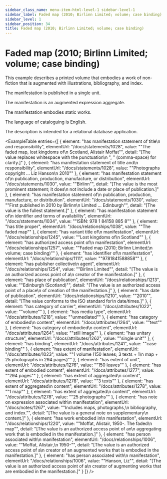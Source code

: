 ```yaml
---
sidebar_class_name: menu-item-html-level-1 sidebar-level-1
sidebar_label: Faded map (2010; Birlinn Limited; volume; case binding)
sidebar_level: 1
sidebar_position: 34
title: Faded map (2010; Birlinn Limited; volume; case binding)
---
```


# Faded map (2010; Birlinn Limited; volume; case binding)

This example describes a printed volume that embodies a work of non-fiction that is
              augmented with illustrations, bibliography, and index.

The manifestation is published in a single unit.

The manifestation is an augmented expression aggregate.

The manifestation embodies static works.

The language of cataloguing is English.

The description is intended for a relational database application.

<ExampleTable
  entries={[
    {
      element: "has manifestation statement of title\n                      and responsibility",
      elementUrl: "/docs/statements/1028",
      value: "\"The faded map, lost kingdoms of\n                    Scotland, Alistair Moffat\"",
      detail: "[The value replaces whitespace with the punctuation\n                      \", \" (comma-space) for clarity.]"
    },
    {
      element: "has manifestation statement of title and\n                    responsibility",
      elementUrl: "/docs/statements/1028",
      value: "\"Photographs copyright … Liz Hanson\n                  2010\""
    },
    {
      element: "has manifestation statement of\n                      publication, production, manufacture, or distribution",
      elementUrl: "/docs/statements/1030",
      value: "\"Birlinn\"",
      detail: "[The value is the most prominent statement; it does\n                      not include a date or place of publication.]"
    },
    {
      element: "has manifestation statement of\n                      publication, production, manufacture, or distribution",
      elementUrl: "/docs/statements/1030",
      value: "\"First published in 2010 by Birlinn\n                    Limited … Edinburgh\"",
      detail: "[The value is the fullest statement.]"
    },
    {
      element: "has manifestation statement of\n                    identifier and terms of availability",
      elementUrl: "/docs/statements/1034",
      value: "\"ISBN: 978 1 84158 885 8\""
    },
    {
      element: "has title proper",
      elementUrl: "/docs/relationships/1038",
      value: "\"The faded map\""
    },
    {
      element: "has variant title of\n                    manifestation",
      elementUrl: "/docs/relationships/1245",
      value: "\"Lost kingdoms of\n                  Scotland\""
    },
    {
      element: "has authorized access point of\n                      manifestation",
      elementUrl: "/docs/relationships/1257",
      value: "\"Faded map (2010; Birlinn Limited;\n                    volume; case binding)\""
    },
    {
      element: "has identifier of\n                  manifestation",
      elementUrl: "/docs/relationships/1111",
      value: "\"9781841588858\""
    },
    {
      element: "has publisher collective\n                    agent",
      elementUrl: "/docs/relationships/1254",
      value: "\"Birlinn Limited\"",
      detail: "[The value is an authorized access point of a\n                      creator of the manifestation.]"
    },
    {
      element: "has place of publication",
      elementUrl: "/docs/relationships/1213",
      value: "\"Edinburgh (Scotland)\"",
      detail: "[The value is an authorized access point of a place\n                      of creation of the manifestation.]"
    },
    {
      element: "has date of publication",
      elementUrl: "/docs/relationships/1210",
      value: "\"2010\"",
      detail: "[The value conforms to the ISO standard for\n                      date/times.]"
    },
    {
      element: "has category of carrier",
      elementUrl: "/docs/attributes/1022",
      value: "\"volume\""
    },
    {
      element: "has media type",
      elementUrl: "/docs/attributes/1218",
      value: "\"unmediated\""
    },
    {
      element: "has category of embodied\n                  content",
      elementUrl: "/docs/attributes/1264",
      value: "\"text\""
    },
    {
      element: "has category of embodied\n                  content",
      elementUrl: "/docs/attributes/1264",
      value: "\"still image\""
    },
    {
      element: "has unitary structure",
      elementUrl: "/docs/attributes/1262",
      value: "\"single unit\""
    },
    {
      element: "has binding",
      elementUrl: "/docs/attributes/1241",
      value: "\"case binding\""
    },
    {
      element: "has extent of manifestation",
      elementUrl: "/docs/attributes/1023",
      value: "\"1 volume (150 leaves; 3 texts + 1\n                  map + 25 photographs in 294 pages)\""
    },
    {
      element: "has extent of unit",
      elementUrl: "/docs/attributes/1276",
      value: "\"150 leaves\""
    },
    {
      element: "has extent of embodied content",
      elementUrl: "/docs/attributes/1277",
      value: "\"294 pages\""
    },
    {
      element: "has extent of aggregated\n                  content",
      elementUrl: "/docs/attributes/1278",
      value: "\"3 texts\""
    },
    {
      element: "has extent of aggregated\n                  content",
      elementUrl: "/docs/attributes/1278",
      value: "\"1 map\""
    },
    {
      element: "has extent of aggregated\n                  content",
      elementUrl: "/docs/attributes/1278",
      value: "\"25 photographs\""
    },
    {
      element: "has note on expression associated with\n                      manifestation",
      elementUrl: "/docs/notes/1267",
      value: "\"Includes maps, photographs,\n                    bibliography, and index.\"",
      detail: "[The value is a general note on supplementary\n                      content.]"
    },
    {
      element: "has work embodied in\n                      manifestation",
      elementUrl: "/docs/relationships/1220",
      value: "\"Moffat, Alistair, 1950-. The faded\n                    map\"",
      detail: "[The value is an authorized access point of an\n                      aggregating work that is embodied in the manifestation.]"
    },
    {
      element: "has person associated with\n                      manifestation",
      elementUrl: "/docs/relationships/1006",
      value: "\"Moffat, Alistair,\n                    1950-\"",
      detail: "[The value is an authorized access point of a\n                      creator of an augmented works that is embodied in the manifestation.]"
    },
    {
      element: "has person associated with\n                      manifestation",
      elementUrl: "/docs/relationships/1006",
      value: "\"Hanson, Liz\"",
      detail: "[The value is an authorized access point of a\n                      creator of augmenting works that are embodied in the manifestation.]"
    }
  ]}
/>
